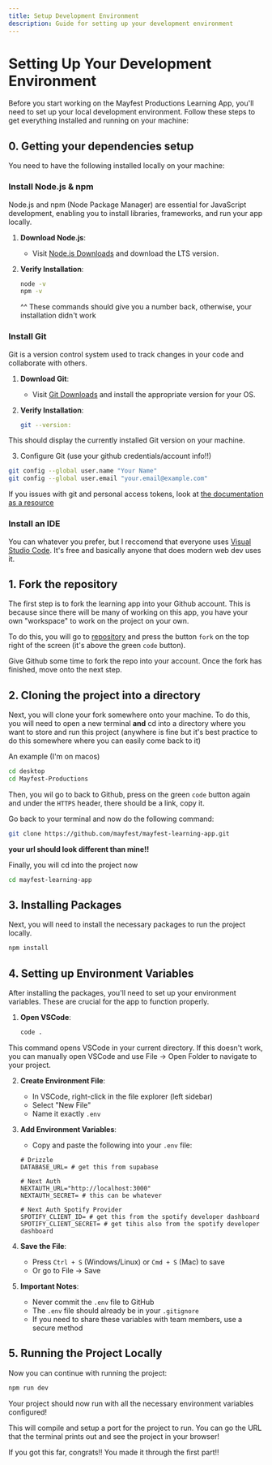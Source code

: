 ```yaml
---
title: Setup Development Environment
description: Guide for setting up your development environment
---
```


# Setting Up Your Development Environment

Before you start working on the Mayfest Productions Learning App, you'll need to set up your local development environment. Follow these steps to get everything installed and running on your machine:

## 0. Getting your dependencies setup

You need to have the following installed locally on your machine:

### Install Node.js & npm

Node.js and npm (Node Package Manager) are essential for JavaScript development, enabling you to install libraries, frameworks, and run your app locally.

1. **Download Node.js**:

   - Visit [Node.js Downloads](https://nodejs.org/en/download/) and download the LTS version.

2. **Verify Installation**:
   ```bash
   node -v
   npm -v
   ```
   ^^ These commands should give you a number back, otherwise, your installation didn't work

### Install Git

Git is a version control system used to track changes in your code and collaborate with others.

1. **Download Git**:

   - Visit [Git Downloads](https://git-scm.com/downloads) and install the appropriate version for your OS.

2. **Verify Installation**:
   ```bash
   git --version:
   ```

This should display the currently installed Git version on your machine.

3. Configure Git (use your github credentials/account info!!)

```bash
git config --global user.name "Your Name"
git config --global user.email "your.email@example.com"
```

If you issues with git and personal access tokens, look at [the documentation as a resource](https://docs.github.com/en/authentication/keeping-your-account-and-data-secure/managing-your-personal-access-tokens)

### Install an IDE

You can whatever you prefer, but I reccomend that everyone uses [Visual Studio Code](https://code.visualstudio.com/). It's free and basically anyone that does modern web dev uses it.

## 1. Fork the repository

The first step is to fork the learning app into your Github account. This is because since there will be many of working on this app, you have your own "workspace" to work on the project on your own.

To do this, you will go to [repository](https://github.com/mayfest/mayfest-learning-app) and press the button `fork` on the top right of the screen (it's above the green `code` button).

Give Github some time to fork the repo into your account. Once the fork has finished, move onto the next step.

## 2. Cloning the project into a directory

Next, you will clone your fork somewhere onto your machine. To do this, you will need to open a new terminal **and** cd into a directory where you want to store and run this project (anywhere is fine but it's best practice to do this somewhere where you can easily come back to it)

An example (I'm on macos)

```bash
cd desktop
cd Mayfest-Productions
```

Then, you wil go to back to Github, press on the green `code` button again and under the `HTTPS` header, there should be a link, copy it.

Go back to your terminal and now do the following command:

```bash
git clone https://github.com/mayfest/mayfest-learning-app.git
```

**your url should look different than mine!!**

Finally, you will cd into the project now

```bash
cd mayfest-learning-app
```

## 3. Installing Packages

Next, you will need to install the necessary packages to run the project locally.

```bash
npm install
```

## 4. Setting up Environment Variables

After installing the packages, you'll need to set up your environment variables. These are crucial for the app to function properly.

1. **Open VSCode**:
   ```bash
   code .
   ```

This command opens VSCode in your current directory. If this doesn't work, you can manually open VSCode and use File → Open Folder to navigate to your project.

2. **Create Environment File**:

   - In VSCode, right-click in the file explorer (left sidebar)
   - Select "New File"
   - Name it exactly `.env`

3. **Add Environment Variables**:

   - Copy and paste the following into your `.env` file:

   ```plaintext
   # Drizzle
   DATABASE_URL= # get this from supabase

   # Next Auth
   NEXTAUTH_URL="http://localhost:3000"
   NEXTAUTH_SECRET= # this can be whatever

   # Next Auth Spotify Provider
   SPOTIFY_CLIENT_ID= # get this from the spotify developer dashboard
   SPOTIFY_CLIENT_SECRET= # get tihis also from the spotify developer dashboard
   ```

4. **Save the File**:

   - Press `Ctrl + S` (Windows/Linux) or `Cmd + S` (Mac) to save
   - Or go to File → Save

5. **Important Notes**:
   - Never commit the `.env` file to GitHub
   - The `.env` file should already be in your `.gitignore`
   - If you need to share these variables with team members, use a secure method

## 5. Running the Project Locally

Now you can continue with running the project:

```bash
npm run dev
```

Your project should now run with all the necessary environment variables configured!

This will compile and setup a port for the project to run. You can go the URL that the terminal prints out and see the project in your browser!

If you got this far, congrats!! You made it through the first part!!

```

```
